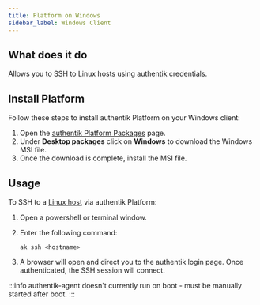 ```yaml
---
title: Platform on Windows
sidebar_label: Windows Client
---
```


## What does it do

Allows you to SSH to Linux hosts using authentik credentials.

## Install Platform

Follow these steps to install authentik Platform on your Windows client:

1. Open the [authentik Platform Packages](https://authentik-pkg.netlify.app/) page.
2. Under **Desktop packages** click on **Windows** to download the Windows MSI file.
3. Once the download is complete, install the MSI file.

## Usage

To SSH to a [Linux host](./linux-host.mdx) via authentik Platform:

1. Open a powershell or terminal window.
2. Enter the following command:

    ```
    ak ssh <hostname>
    ```

3. A browser will open and direct you to the authentik login page. Once authenticated, the SSH session will connect.

:::info
authentik-agent doesn't currently run on boot - must be manually started after boot.
:::
